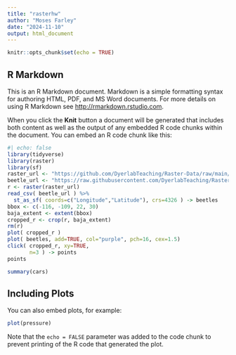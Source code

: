```yaml
---
title: "rasterhw"
author: "Moses Farley"
date: "2024-11-10"
output: html_document
---
```


```r
knitr::opts_chunk$set(echo = TRUE)
```

## R Markdown

This is an R Markdown document. Markdown is a simple formatting syntax for authoring HTML, PDF, and MS Word documents. For more details on using R Markdown see <http://rmarkdown.rstudio.com>.

When you click the **Knit** button a document will be generated that includes both content as well as the output of any embedded R code chunks within the document. You can embed an R code chunk like this:

```r
#| echo: false
library(tidyverse)
library(raster)
library(sf)
raster_url <- "https://github.com/DyerlabTeaching/Raster-Data/raw/main/data/alt_22.tif"
beetle_url <- "https://raw.githubusercontent.com/DyerlabTeaching/Raster-Data/main/data/AraptusDispersalBias.csv"
r <- raster(raster_url)
read_csv( beetle_url ) %>% 
  st_as_sf( coords=c("Longitude","Latitude"), crs=4326 ) -> beetles
bbox <- c(-116, -109, 22, 30)
baja_extent <- extent(bbox)
cropped_r <- crop(r, baja_extent)
rm(r)
plot( cropped_r )
plot( beetles, add=TRUE, col="purple", pch=16, cex=1.5)
click( cropped_r, xy=TRUE, 
       n=3 ) -> points
points
```

```r
summary(cars)
```

## Including Plots

You can also embed plots, for example:

```r
plot(pressure)
```

Note that the `echo = FALSE` parameter was added to the code chunk to prevent printing of the R code that generated the plot.
